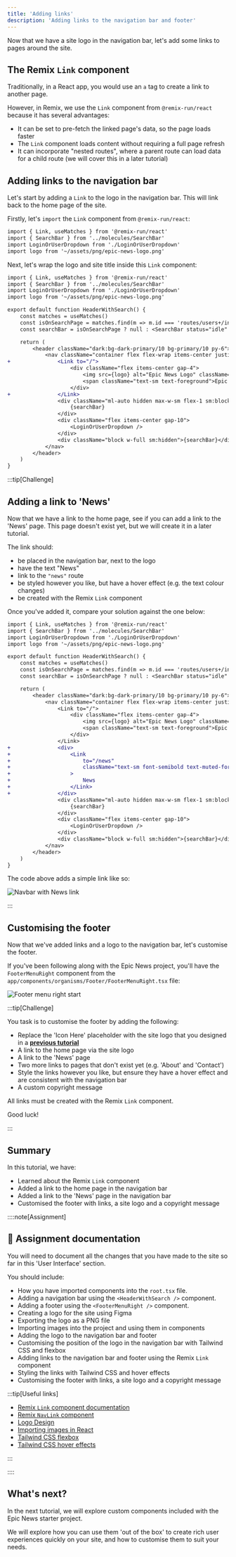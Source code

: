 ```yaml
---
title: 'Adding links'
description: 'Adding links to the navigation bar and footer'
---
```



Now that we have a site logo in the navigation bar, let's add some links to pages around the site.

## The Remix `Link` component

Traditionally, in a React app, you would use an `a` tag to create a link to another page.

However, in Remix, we use the `Link` component from `@remix-run/react` because it has several advantages:

- It can be set to pre-fetch the linked page's data, so the page loads faster
- The `Link` component loads content without requiring a full page refresh
- It can incorporate "nested routes", where a parent route can load data for a child route (we will cover this in a later tutorial)

## Adding links to the navigation bar

Let's start by adding a `Link` to the logo in the navigation bar. This will link back to the home page of the site.

Firstly, let's `import` the `Link` component from `@remix-run/react`:

```diff lang="tsx" ins="Link, " title="app/components/organisms/HeaderWithSearch.tsx"
import { Link, useMatches } from '@remix-run/react'
import { SearchBar } from '../molecules/SearchBar'
import LoginOrUserDropdown from './LoginOrUserDropdown'
import logo from '~/assets/png/epic-news-logo.png'
```

Next, let's wrap the logo and site title inside this `Link` component:

```diff lang="tsx" title="app/components/organisms/HeaderWithSearch.tsx" showLineNumbers collapse={1-4, 20-26}
import { Link, useMatches } from '@remix-run/react'
import { SearchBar } from '../molecules/SearchBar'
import LoginOrUserDropdown from './LoginOrUserDropdown'
import logo from '~/assets/png/epic-news-logo.png'

export default function HeaderWithSearch() {
	const matches = useMatches()
	const isOnSearchPage = matches.find(m => m.id === 'routes/users+/index')
	const searchBar = isOnSearchPage ? null : <SearchBar status="idle" />

	return (
		<header className="dark:bg-dark-primary/10 bg-primary/10 py-6">
			<nav className="container flex flex-wrap items-center justify-between gap-4 sm:flex-nowrap md:gap-8">
+				<Link to="/">
					<div className="flex items-center gap-4">
						<img src={logo} alt="Epic News Logo" className="w-16" />
						<span className="text-sm text-foreground">Epic News</span>
					</div>
+				</Link>
				<div className="ml-auto hidden max-w-sm flex-1 sm:block">
					{searchBar}
				</div>
				<div className="flex items-center gap-10">
					<LoginOrUserDropdown />
				</div>
				<div className="block w-full sm:hidden">{searchBar}</div>
			</nav>
		</header>
	)
}
```

:::tip[Challenge]

## Adding a link to 'News'

Now that we have a link to the home page, see if you can add a link to the 'News' page. This page doesn't exist yet, but we will create it in a later tutorial.

The link should:
- be placed in the navigation bar, next to the logo
- have the text "News"
- link to the `"news"` route
- be styled however you like, but have a hover effect (e.g. the text colour changes)
- be created with the Remix `Link` component

Once you've added it, compare your solution against the one below:

<MonsterReveal>

```diff lang="tsx" title="app/components/organisms/HeaderWithSearch.tsx" showLineNumbers collapse={}
import { Link, useMatches } from '@remix-run/react'
import { SearchBar } from '../molecules/SearchBar'
import LoginOrUserDropdown from './LoginOrUserDropdown'
import logo from '~/assets/png/epic-news-logo.png'

export default function HeaderWithSearch() {
	const matches = useMatches()
	const isOnSearchPage = matches.find(m => m.id === 'routes/users+/index')
	const searchBar = isOnSearchPage ? null : <SearchBar status="idle" />

	return (
		<header className="dark:bg-dark-primary/10 bg-primary/10 py-6">
			<nav className="container flex flex-wrap items-center justify-between gap-4 sm:flex-nowrap md:gap-8">
				<Link to="/">
					<div className="flex items-center gap-4">
						<img src={logo} alt="Epic News Logo" className="w-16" />
						<span className="text-sm text-foreground">Epic News</span>
					</div>
				</Link>
+				<div>
+					<Link
+						to="/news"
+						className="text-sm font-semibold text-muted-foreground transition hover:text-foreground"
+					>
+						News
+					</Link>
+				</div>
				<div className="ml-auto hidden max-w-sm flex-1 sm:block">
					{searchBar}
				</div>
				<div className="flex items-center gap-10">
					<LoginOrUserDropdown />
				</div>
				<div className="block w-full sm:hidden">{searchBar}</div>
			</nav>
		</header>
	)
}
```

</MonsterReveal>

The code above adds a simple link like so:

![Navbar with News link](src/assets/gif/navbar-news-link.gif)

:::

## Customising the footer

Now that we've added links and a logo to the navigation bar, let's customise the footer.

If you've been following along with the Epic News project, you'll have the `FooterMenuRight` component from the `app/components/organisms/Footer/FooterMenuRight.tsx` file:

![Footer menu right start](src/assets/png/epic-news/footer-menu-right-start.png)

:::tip[Challenge]

You task is to customise the footer by adding the following:

- Replace the 'Icon Here' placeholder with the site logo that you designed in a [**previous tutorial**](/code-monster/guides/epic-news/ui/logo-design)
- A link to the home page via the site logo
- A link to the 'News' page
- Two more links to pages that don't exist yet (e.g. 'About' and 'Contact')
- Style the links however you like, but ensure they have a hover effect and are consistent with the navigation bar
- A custom copyright message

All links must be created with the Remix `Link` component.

Good luck!

:::

## Summary

In this tutorial, we have:

- Learned about the Remix `Link` component
- Added a link to the home page in the navigation bar
- Added a link to the 'News' page in the navigation bar
- Customised the footer with links, a site logo and a copyright message

::::note[Assignment]

## 📄 Assignment documentation

You will need to document all the changes that you have made to the site so far in this 'User Interface' section.

You should include:

- How you have imported components into the `root.tsx` file.
- Adding a navigation bar using the `<HeaderWithSearch />` component.
- Adding a footer using the `<FooterMenuRight />` component.
- Creating a logo for the site using Figma
- Exporting the logo as a PNG file
- Importing images into the project and using them in components
- Adding the logo to the navigation bar and footer
- Customising the position of the logo in the navigation bar with Tailwind CSS and flexbox
- Adding links to the navigation bar and footer using the Remix `Link` component
- Styling the links with Tailwind CSS and hover effects
- Customising the footer with links, a site logo and a copyright message

:::tip[Useful links]

- [Remix `Link` component documentation](https://remix.run/docs/en/main/components/link)
- [Remix `NavLink` component](https://remix.run/docs/en/main/components/nav-link)
- [Logo Design](https://www.canva.com/learn/logo-design-principles/)
- [Importing images in React](https://create-react-app.dev/docs/adding-images-fonts-and-files/)
- [Tailwind CSS flexbox](https://tailwindcss.com/docs/flex)
- [Tailwind CSS hover effects](https://tailwindcss.com/docs/hover-focus-and-other-states)

:::

::::

## What's next?

In the next tutorial, we will explore custom components included with the Epic News starter project.

We will explore how you can use them 'out of the box' to create rich user experiences quickly on your site, and how to customise them to suit your needs.

